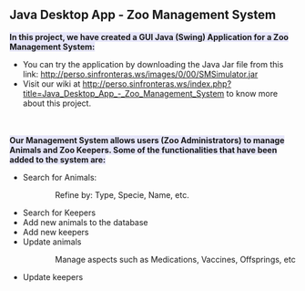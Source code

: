 == Java Desktop App - Zoo Management System ==
<span style="background:#E6E6FA ">'''In this project, we have created a GUI Java (Swing) Application for a Zoo Management System:'''</span>
* You can try the application by downloading the Java Jar file from this link: http://perso.sinfronteras.ws/images/0/00/SMSimulator.jar
* Visit our wiki at http://perso.sinfronteras.ws/index.php?title=Java_Desktop_App_-_Zoo_Management_System to know more about this project.


<br />
<br />
<span style="background:#E6E6FA ">'''Our Management System allows users (Zoo Administrators) to manage Animals and Zoo Keepers. Some of the functionalities that have been added to the system are:'''</span>
* Search for Animals:
:: Refine by: Type, Specie, Name, etc.
* Search for Keepers
* Add new animals to the database 
* Add new keepers
* Update animals
:: Manage aspects such as Medications, Vaccines, Offsprings, etc
* Update keepers

